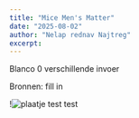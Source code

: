 ```yaml
---
title: "Mice Men's Matter"
date: "2025-08-02"
author: "Nelap rednav Najtreg"
excerpt: 
---
```


Blanco 0 verschillende invoer

Bronnen: fill in

!<img src="/1muis-smart79.jpg" alt="plaatje" style="max-width: 200px; height: auto;" />
test
test